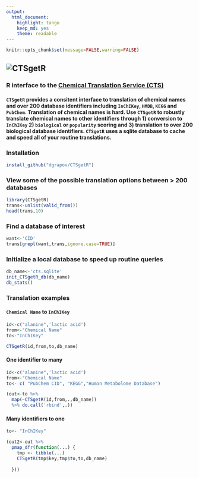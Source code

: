 ```yaml
---
output:
  html_document:
    highlight: tango
    keep_md: yes
    theme: readable
---
```


```r
knitr::opts_chunk$set(message=FALSE,warning=FALSE)
```

## ![CTSgetR](https://github.com/dgrapov/CTSgetR/blob/master/etc/ctsgetR_logo.png?raw=true)

### R interface to the [Chemical Translation Service (CTS)](http://cts.fiehnlab.ucdavis.edu/)

#### `CTSgetR` provides a consitent interface to translation of chemical names and over 200 database identifiers including `InChIKey`, `HMDB`, `KEGG` and `PubChem`. Translation of chemical names is hard. Use `CTSgetR` to robustly translate chemical names to other identifiers through 1) conversion to `InChIKey` 2) `biological` or `popularity` scoring and 3) translation to over 200 biological database identifiers. `CTSgetR` uses a sqlite database to cache and speed all of your routine translations.

### Installation
```r
install_github("dgrapov/CTSgetR")
```


### View some of the possible translation options between > 200 databases
```r
library(CTSgetR)
trans<-unlist(valid_from())
head(trans,10)
```

### Find a database of interest
```r
want<-'CID'
trans[grepl(want,trans,ignore.case=TRUE)]
```


### Initialize a local database to speed up routine queries
```r
db_name<-'cts.sqlite'
init_CTSgetR_db(db_name)
db_stats()
```


### Translation examples

#### `Chemical Name` to `InChIKey`
```r

id<-c("alanine",'lactic acid')
from<-"Chemical Name"
to<-"InChIKey"

CTSgetR(id,from,to,db_name)
```

#### One identifier to many
```r
id<-c("alanine",'lactic acid')
from<-"Chemical Name"
to<- c( "PubChem CID", "KEGG","Human Metabolome Database")

(out<-to %>%
  map(~CTSgetR(id,from,.,db_name)) 
  %>% do.call('rbind',.))


```



#### Many identifiers to one
```r

to<- "InChIKey"

(out2<-out %>%
  pmap_dfr(function(...) {
    tmp <- tibble(...)
    CTSgetR(tmp$key,tmp$to,to,db_name)
  
  }))

```